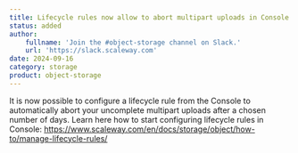 ```yaml
---
title: Lifecycle rules now allow to abort multipart uploads in Console
status: added
author:
    fullname: 'Join the #object-storage channel on Slack.'
    url: 'https://slack.scaleway.com'
date: 2024-09-16
category: storage
product: object-storage
---
```


It is now possible to configure a lifecycle rule from the Console to automatically abort your uncomplete multipart uploads after a chosen number of days. Learn here how to start configuring lifecycle rules in Console: https://www.scaleway.com/en/docs/storage/object/how-to/manage-lifecycle-rules/

